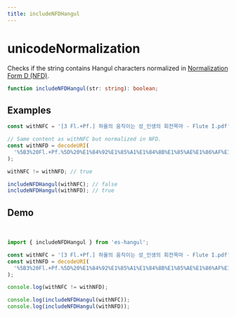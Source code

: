 ```yaml
---
title: includeNFDHangul
---
```



# unicodeNormalization

Checks if the string contains Hangul characters normalized in [Normalization Form D (NFD)](https://en.wikipedia.org/wiki/Unicode_equivalence).

```typescript
function includeNFDHangul(str: string): boolean;
```

## Examples

```typescript
const withNFC = '[3 Fl.+Pf.] 하울의 움직이는 성_인생의 회전목마 - Flute I.pdf';

// Same content as withNFC but normalized in NFD.
const withNFD = decodeURI(
  '%5B3%20Fl.+Pf.%5D%20%E1%84%92%E1%85%A1%E1%84%8B%E1%85%AE%E1%86%AF%E1%84%8B%E1%85%B4%20%E1%84%8B%E1%85%AE%E1%86%B7%E1%84%8C%E1%85%B5%E1%86%A8%E1%84%8B%E1%85%B5%E1%84%82%E1%85%B3%E1%86%AB%20%E1%84%89%E1%85%A5%E1%86%BC_%E1%84%8B%E1%85%B5%E1%86%AB%E1%84%89%E1%85%A2%E1%86%BC%E1%84%8B%E1%85%B4%20%E1%84%92%E1%85%AC%E1%84%8C%E1%85%A5%E1%86%AB%E1%84%86%E1%85%A9%E1%86%A8%E1%84%86%E1%85%A1%20-%20Flute%20I.pdf'
);

withNFC != withNFD; // true

includeNFDHangul(withNFC); // false
includeNFDHangul(withNFD); // true
```

## Demo

<br />

<Sandpack>

```ts index.ts
import { includeNFDHangul } from 'es-hangul';

const withNFC = '[3 Fl.+Pf.] 하울의 움직이는 성_인생의 회전목마 - Flute I.pdf';
const withNFD = decodeURI(
  '%5B3%20Fl.+Pf.%5D%20%E1%84%92%E1%85%A1%E1%84%8B%E1%85%AE%E1%86%AF%E1%84%8B%E1%85%B4%20%E1%84%8B%E1%85%AE%E1%86%B7%E1%84%8C%E1%85%B5%E1%86%A8%E1%84%8B%E1%85%B5%E1%84%82%E1%85%B3%E1%86%AB%20%E1%84%89%E1%85%A5%E1%86%BC_%E1%84%8B%E1%85%B5%E1%86%AB%E1%84%89%E1%85%A2%E1%86%BC%E1%84%8B%E1%85%B4%20%E1%84%92%E1%85%AC%E1%84%8C%E1%85%A5%E1%86%AB%E1%84%86%E1%85%A9%E1%86%A8%E1%84%86%E1%85%A1%20-%20Flute%20I.pdf'
);

console.log(withNFC != withNFD);

console.log(includeNFDHangul(withNFC));
console.log(includeNFDHangul(withNFD));
```

</Sandpack>

